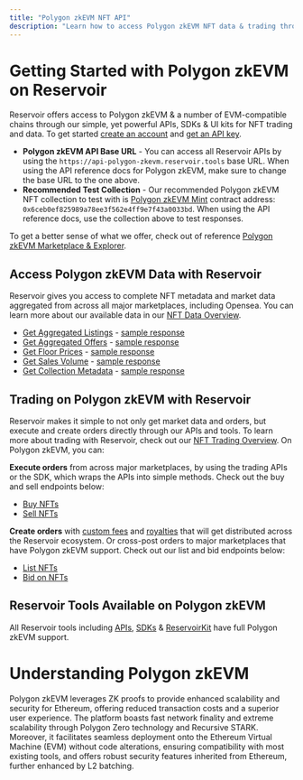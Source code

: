 ```yaml
---
title: "Polygon zkEVM NFT API"
description: "Learn how to access Polygon zkEVM NFT data & trading through Reservoir's developer tools"
---
```


# Getting Started with Polygon zkEVM on Reservoir

Reservoir offers access to Polygon zkEVM & a number of EVM-compatible chains through our simple, yet powerful APIs, SDKs & UI kits for NFT trading and data. To get started [create an account](https://dashboard.reservoir.tools/) and [get an API key](/reference/dashboard-sign-up).

* **Polygon zkEVM API Base URL** - You can access all Reservoir APIs by using the `https://api-polygon-zkevm.reservoir.tools` base URL. When using the API reference docs for Polygon zkEVM, make sure to change the base URL to the one above.
* **Recommended Test Collection** - Our recommended Polygon zkEVM NFT collection to test with is [Polygon zkEVM Mint](https://explorer.reservoir.tools/polygon-zkevm/collection/0x6ceb0ef825989a78ee3f562e4ff9e7f43a0033bd) contract address: `0x6ceb0ef825989a78ee3f562e4ff9e7f43a0033bd`. When using the API reference docs, use the collection above to test responses.

To get a better sense of what we offer, check out of reference [Polygon zkEVM Marketplace & Explorer](https://explorer.reservoir.tools/polygon-zkevm).

## Access Polygon zkEVM Data with Reservoir

Reservoir gives you access to complete NFT metadata and market data aggregated from across all major marketplaces, including Opensea. You can learn more about our available data in our [NFT Data Overview](/reference/nft-data-overview).

* [Get Aggregated Listings](/reference/getordersasksv4) - [sample response](https://api-polygon-zkevm.reservoir.tools/orders/asks/v4?contracts=0x6ceb0ef825989a78ee3f562e4ff9e7f43a0033bd)
* [Get Aggregated Offers](/reference/getordersbidsv5) - [sample response](https://api-polygon-zkevm.reservoir.tools/orders/bids/v5?contracts=0x6ceb0ef825989a78ee3f562e4ff9e7f43a0033bd)
* [Get Floor Prices](/reference/getcollectionsv5) - [sample response](https://api-polygon-zkevm.reservoir.tools/collections/v5?id=0x6ceb0ef825989a78ee3f562e4ff9e7f43a0033bd)
* [Get Sales Volume](/reference/getcollectionsdailyvolumesv1) - [sample response](https://api-polygon-zkevm.reservoir.tools/collections/daily-volumes/v1?id=0x6ceb0ef825989a78ee3f562e4ff9e7f43a0033bd)
* [Get Collection Metadata](/reference/gettokensv6) - [sample response](https://api-polygon-zkevm.reservoir.tools/tokens/v6?collection=0x6ceb0ef825989a78ee3f562e4ff9e7f43a0033bd)

## Trading on Polygon zkEVM with Reservoir

Reservoir makes it simple to not only get market data and orders, but execute and create orders directly through our APIs and tools. To learn more about trading with Reservoir, check out our [NFT Trading Overview](/reference/creating-and-filling-orders). On Polygon zkEVM, you can:

**Execute orders** from across major marketplaces, by using the trading APIs or the SDK, which wraps the APIs into simple methods. Check out the buy and sell endpoints below:

* [Buy NFTs](/reference/postexecutebuyv7)
* [Sell NFTs](/reference/postexecutesellv7)

**Create orders** with [custom fees](/docs/custom-fees) and [royalties](/docs/royalties) that will get distributed across the Reservoir ecosystem. Or cross-post orders to major marketplaces that have Polygon zkEVM support. Check out our list and bid endpoints below:

* [List NFTs](/reference/postexecutelistv5)
* [Bid on NFTs](/reference/postexecutebidv5)

## Reservoir Tools Available on Polygon zkEVM

All Reservoir tools including [APIs](/reference/overview), [SDKs](/reference/reservoir-sdk-jstsnode) & [ReservoirKit](/reference/reservoirkit) have full Polygon zkEVM support.

# Understanding Polygon zkEVM

Polygon zkEVM leverages ZK proofs to provide enhanced scalability and security for Ethereum, offering reduced transaction costs and a superior user experience. The platform boasts fast network finality and extreme scalability through Polygon Zero technology and Recursive STARK. Moreover, it facilitates seamless deployment onto the Ethereum Virtual Machine (EVM) without code alterations, ensuring compatibility with most existing tools, and offers robust security features inherited from Ethereum, further enhanced by L2 batching.
